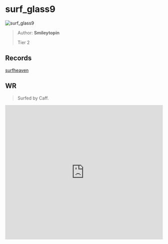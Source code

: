 
# surf_glass9

![surf_glass9](https://raw.githubusercontent.com/Sayt123/SurfMapPics/Maps-and-bonuses/csgo/surf_glass9.jpg)

> Author: **Smileytopin**
>
> Tier 2

## Records

[surfheaven](https://surfheaven.eu/map/surf_glass9)

## WR

> Surfed by Caff.

<iframe
width="100%"
height="430"
src="https://www.youtube.com/embed/Q5Nsmq7yElc"
frameborder="0"
allow="accelerometer; autoplay; clipboard-write; encrypted-media; gyroscope; picture-in-picture"
allowFullScreen
/>

```md

[Surf Timer] - Caff finished in 00:33:20 (WR -00:00:23). Improving by 00:00:35
[Surf Timer] - Caff beat the map record! Rank: 1/334

Previous WR holder: joshua


```
                